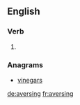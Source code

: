 
==English==

===Verb===
{{head|en|present participle}}

# {{present participle of|averse|lang=en|nocat=1}}

===Anagrams===
* [[vinegars#English|vinegars]]

[[de:aversing]]
[[fr:aversing]]